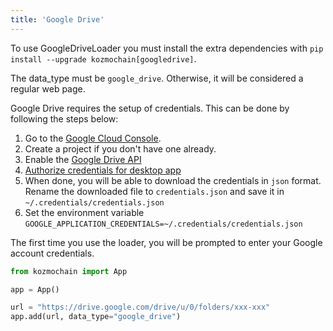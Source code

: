 ```yaml
---
title: 'Google Drive'
---
```


To use GoogleDriveLoader you must install the extra dependencies with `pip install --upgrade kozmochain[googledrive]`.

The data_type must be `google_drive`. Otherwise, it will be considered a regular web page.

Google Drive requires the setup of credentials. This can be done by following the steps below:

1. Go to the [Google Cloud Console](https://console.cloud.google.com/apis/credentials).
2. Create a project if you don't have one already.
3. Enable the [Google Drive API](https://console.cloud.google.com/flows/enableapi?apiid=drive.googleapis.com)
4. [Authorize credentials for desktop app](https://developers.google.com/drive/api/quickstart/python#authorize_credentials_for_a_desktop_application)
5. When done, you will be able to download the credentials in `json` format. Rename the downloaded file to `credentials.json` and save it in `~/.credentials/credentials.json`
6. Set the environment variable `GOOGLE_APPLICATION_CREDENTIALS=~/.credentials/credentials.json`

The first time you use the loader, you will be prompted to enter your Google account credentials.


```python
from kozmochain import App

app = App()

url = "https://drive.google.com/drive/u/0/folders/xxx-xxx"
app.add(url, data_type="google_drive")
```
